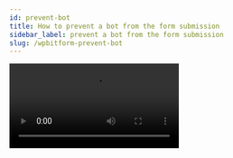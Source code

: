 ```yaml
---
id: prevent-bot
title: How to prevent a bot from the form submission
sidebar_label: prevent a bot from the form submission
slug: /wpbitform-prevent-bot
---
```


<Video youtube src="c_XBHJnp96U" />
<br/>

A ***spambot** is a malicious program that harms your website by gathering email addresses & other information. Many website owners, as well as email marketers, face difficulties because of these highly designed bots. There are many specific ways to protect forms from spambots. However, **a hidden field or honeypot** is one of them.

## How hidden field works on Bit Form
**A honeypot or hidden field** is a filter that prevents spam/bot from your site. For that, you have to set up a field that will remain hidden from the front end of the form. Real humans can’t see the hidden field on the form, but bots can. Depending on some parameters, if a form is submitted with a hidden input field value, then the submission will be identified as bots submission or spamming.

Now, we will show you how you can prevent bot submission on Bit Form.

1. At first, navigate to your Bit Form dashboard. Then select a form where you want to implement this honeypot feature.

2. Now, take fake fields for the bot. Label it as a real name like email, website, address or anything. But remember, don’t set the label as ‘Honeypot/Bot’. Because some sophisticated or clever bot can detect those fields. Also, add an admin label as bot or honeypot field to recognize by admin.

 <Image src="Prevent Bot/Admin & Field label" alt="Prevent Bot from the form submission" w="1020" h="300" />

3. Then go to the ***Settings*** option. Navigate to the ***Confirmation*** page. Now set an ***Error Message*** to show when the form not submitted by humans.

 <Image src="Prevent Bot/Show Error message" alt="Prevent Bot from the form submission" w="1020" h="300" />

4. Now go to the ***Conditional Logic*** option & set some conditions to prevent the bot from submitting the form. For this, set a new logic and set action effect -***on form load***.
And select the fake field and then set the action to ***Hide***.

 <Image src="Prevent Bot/Set Conditional logic" alt="Prevent Bot from the form submission" w="1020" h="300" />

5. We need to set another logic to validate the hidden fields triggered when a bot wants to submit a form. To do this, add another new logic and select the action effect – ***on form validate*** and select the fake field and then set the action – ***is not null***. Now select the error message. Your form is now secure from most common bots.

 <Image src="Prevent Bot/Set the action" alt="Prevent Bot from the form submission" w="1020" h="300" />

6. Now upload the form to any page of your site & you can’t see the hidden fields you have set before. However, the bot won’t understand that the field is hidden. When it tries to fill up the form with the honeypot field, the form won’t submit & the error message will be shown.

 <Image src="Prevent Bot/Submission" alt="Prevent Bot from the form submission" w="1020" h="300" />
 
Thus, you can prevent any bot or spam from your site from gathering your information and submit any data.




